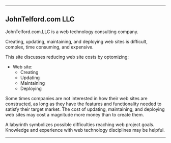 
<PageHead />

---

## JohnTelford.com LLC

JohnTelford.com.LLC is a web technology consulting company.

Creating, updating, maintaining, and deploying web sites is difficult, complex, time consuming, and expensive.

This site discusses reducing web site costs by optomizing:

- Web site:
  - Creating
  - Updating
  - Maintaining
  - Deploying

Some times companies are not interested in how their web sites are constructed, as long as they have the features and functionality needed to satisfy their target market. The cost of updating, maintaining, and deploying web sites may cost a magnitude more money than to create them.

A labyrinth symbolizes possible difficulties reaching web project goals. Knowledge and experience with web technology disciplines may be helpful.

---
